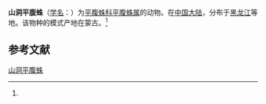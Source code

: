 {{Speciesbox
| name = 山洞平腹蛛
| status = 
| status_system = 
| image = 
| genus = Gnaphosa
| species = corifera
| authority = (Schenkel, 1963)<ref name='id14339'>{{cite web| url =http://www.bioinfo.cn/db05/BjdwSpecies.php?action=view&id=14339| title =山洞平腹蛛| work =《中国动物物种编目数据库》| publisher =中国科学院微生物研究所| author =中国科学院动物研究所| accessdate =2009-04-28| deadurl =yes| archiveurl =https://web.archive.org/web/20160305030253/http://www.bioinfo.cn/db05/BjdwSpecies.php?action=view&id=14339| archivedate =2016-03-05}}</ref>
}}

'''山洞平腹蛛'''（[[学名|学名]]：{{lang|la|''Gnaphosa corifera''}}）为[[平腹蛛科|平腹蛛科]][[平腹蛛属|平腹蛛属]]的动物。在[[中国大陆|中国大陆]]，分布于[[黑龙江|黑龙江]]等地。该物种的模式产地在蒙古。<ref name='id14339'/>

== 参考文献 ==
{{reflist}}

{{Wikispecies|Gnaphosa corifera}}

[[Category:平腹蛛属|山洞平腹蛛]]


{{蜘蛛小作品}}